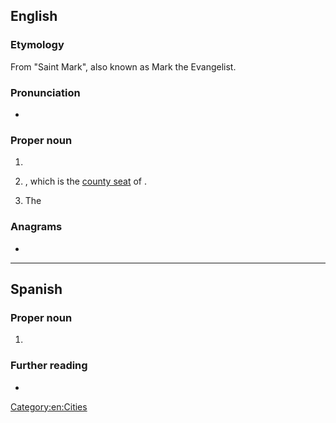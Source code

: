 ==English==
{{wikipedia}}

===Etymology===
From {{der|en|es|-}} "Saint Mark", also known as Mark the Evangelist.

===Pronunciation===
* {{a|US}} {{IPA|/sæn ˈmɑɹkəs/|lang=en}}

===Proper noun===
{{en-proper noun|head=San Marcos}}

# {{w|San Marcos, California}}
# {{w|San Marcos, Texas}}, which is the [[county seat]] of {{l|en|Hays County}}.
# The {{w|San Marcos River}}

===Anagrams===
* {{anagrams|en|mascarons}}

{{c|en|California, USA|Texas, USA}}

[[Category:en:Cities]]

----

==Spanish==

===Proper noun===
{{es-proper noun|m}}

# {{place|es|department|c/Guatemala}}

===Further reading===
* {{pedialite|lang=es|San Marcos (Guatemala)}}